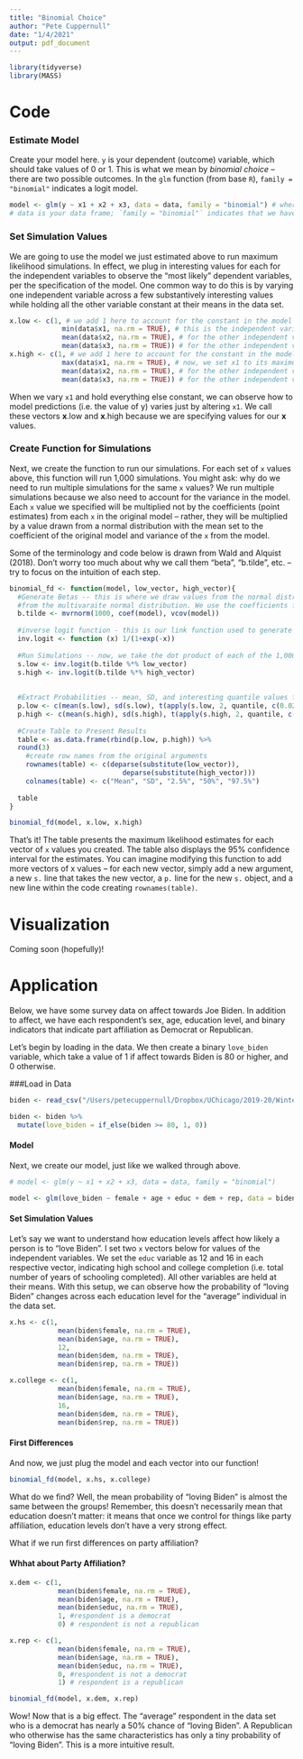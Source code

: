 ```yaml
---
title: "Binomial Choice"
author: "Pete Cuppernull"
date: "1/4/2021"
output: pdf_document
---
```


```r
library(tidyverse)
library(MASS)
```

# Code

### Estimate Model

Create your model here. `y` is your dependent (outcome) variable, which should take values of 0 or 1. This is what we mean by *binomial choice* -- there are two possible outcomes. In the `glm` function (from base `R`), `family = "binomial"` indicates a logit model.

```r
model <- glm(y ~ x1 + x2 + x3, data = data, family = "binomial") # where y is the dependent variable; x1, x2, x3 are the independent variables (add as many as you want)
# data is your data frame; `family = "binomial"` indicates that we have a binary outcome.
```

### Set Simulation Values

We are going to use the model we just estimated above to run maximum likelihood simulations. In effect, we plug in interesting values for each for the independent variables to observe the "most likely" dependent variables, per the specification of the model. One common way to do this is by varying one independent variable across a few substantively interesting values while holding all the other variable constant at their means in the data set.

```r
x.low <- c(1, # we add 1 here to account for the constant in the model
             min(data$x1, na.rm = TRUE), # this is the independent variable of interest. We start by setting this at its minimum value in the data set
             mean(data$x2, na.rm = TRUE), # for the other independent variables, we set them at their means
             mean(data$x3, na.rm = TRUE)) # for the other independent variables, we set them at their means
x.high <- c(1, # we add 1 here to account for the constant in the model
             max(data$x1, na.rm = TRUE), # now, we set x1 to its maximum value. 
             mean(data$x2, na.rm = TRUE), # for the other independent variables, we set them at their means
             mean(data$x3, na.rm = TRUE)) # for the other independent variables, we set them at their means
```

When we vary `x1` and hold everything else constant, we can observe how to model predictions (i.e. the value of y) varies just by altering `x1`. We call these vectors **x**.low and **x**.high because we are specifying values for our **x** values.

### Create Function for Simulations

Next, we create the function to run our simulations. For each set of `x` values above, this function will run 1,000 simulations. You might ask: why do we need to run multiple simulations for the same `x` values? We run multiple simulations because we also need to account for the variance in the model. Each `x` value we specified will be multiplied not by the coefficients (point estimates) from each `x` in the original model -- rather, they will be multiplied by a value drawn from a normal distribution with the mean set to the coefficient of the original model and variance of the `x` from the model.

Some of the terminology and code below is drawn from Wald and Alquist (2018). Don't worry too much about why we call them "beta", "b.tilde", etc. -- try to focus on the intuition of each step.
```r
binomial_fd <- function(model, low_vector, high_vector){
  #Generate Betas -- this is where we draw values from the normal distribution from each simulation. mvrnorm (from the MASS package) draws values
  #from the multivaraite normal distribution. We use the coefficients from the original model and the variance-covariance matrix from the original model.
  b.tilde <- mvrnorm(1000, coef(model), vcov(model))
  
  #inverse logit function - this is our link function used to generate the outcome variable.
  inv.logit <- function (x) 1/(1+exp(-x))
  
  #Run Simulations -- now, we take the dot product of each of the 1,000 draws and the vector of values we specified.
  s.low <- inv.logit(b.tilde %*% low_vector)
  s.high <- inv.logit(b.tilde %*% high_vector)
  
  
  #Extract Probabilities -- mean, SD, and interesting quantile values for the simulations for each x vector
  p.low <- c(mean(s.low), sd(s.low), t(apply(s.low, 2, quantile, c(0.025, .5, .975))))
  p.high <- c(mean(s.high), sd(s.high), t(apply(s.high, 2, quantile, c(0.025, .5, .975))))
  
  #Create Table to Present Results
  table <- as.data.frame(rbind(p.low, p.high)) %>%
  round(3)
    #create row names from the original arguments
    rownames(table) <- c(deparse(substitute(low_vector)), 
                            deparse(substitute(high_vector)))
    colnames(table) <- c("Mean", "SD", "2.5%", "50%", "97.5%")
  
  table
}

binomial_fd(model, x.low, x.high)
```

That's it! The table presents the maximum likelihood estimates for each vector of `x` values you created. The table also displays the 95% confidence interval for the estimates. You can imagine modifying this function to add more vectors of x values -- for each new vector, simply add a new argument, a new `s.` line that takes the new vector, a `p.` line for the new `s.` object, and a new line within the code creating `rownames(table)`.

# Visualization
Coming soon (hopefully)!

# Application
Below, we have some survey data on affect towards Joe Biden. In addition to affect, we have each respondent's sex, age, education level, and binary indicators that indicate part affiliation as Democrat or Republican.

Let's begin by loading in the data. We then create a binary `love_biden` variable, which take a value of 1 if affect towards Biden is 80 or higher, and 0 otherwise.

###Load in Data
```r
biden <- read_csv("/Users/petecuppernull/Dropbox/UChicago/2019-20/Winter/Computatonal Modeling/biden.csv")

biden <- biden %>%
  mutate(love_biden = if_else(biden >= 80, 1, 0))
```


#### Model
Next, we create our model, just like we walked through above.
```r
# model <- glm(y ~ x1 + x2 + x3, data = data, family = "binomial")

model <- glm(love_biden ~ female + age + educ + dem + rep, data = biden, family = "binomial")
```

#### Set Simulation Values

Let's say we want to understand how education levels affect how likely a person is to "love Biden". I set two `x` vectors below for values of the independent variables. We set the `educ` variable as 12 and 16 in each respective vector, indicating high school and college completion (i.e. total number of years of schooling completed). All other variables are held at their means. With this setup, we can observe how the probability of "loving Biden" changes across each education level for the "average" individual in the data set.   
```r
x.hs <- c(1,
            mean(biden$female, na.rm = TRUE),
            mean(biden$age, na.rm = TRUE),
            12,
            mean(biden$dem, na.rm = TRUE),
            mean(biden$rep, na.rm = TRUE))

x.college <- c(1,
            mean(biden$female, na.rm = TRUE),
            mean(biden$age, na.rm = TRUE),
            16,
            mean(biden$dem, na.rm = TRUE),
            mean(biden$rep, na.rm = TRUE))
```


#### First Differences

And now, we just plug the model and each vector into our function!

```r
binomial_fd(model, x.hs, x.college)
```

What do we find? Well, the mean probability of "loving Biden" is almost the same between the groups! Remember, this doesn't necessarily mean that education doesn't matter: it means that once we control for things like party affiliation, education levels don't have a very strong effect.

What if we run first differences on party affiliation?

#### Whhat about Party Affiliation?
```r
x.dem <- c(1,
            mean(biden$female, na.rm = TRUE),
            mean(biden$age, na.rm = TRUE),
            mean(biden$educ, na.rm = TRUE),
            1, #respondent is a democrat
            0) # respondent is not a republican

x.rep <- c(1,
            mean(biden$female, na.rm = TRUE),
            mean(biden$age, na.rm = TRUE),
            mean(biden$educ, na.rm = TRUE),
            0, #respondent is not a democrat
            1) # respondent is a republican
```

```r
binomial_fd(model, x.dem, x.rep)
```
Wow! Now that is a big effect. The "average" respondent in the data set who is a democrat has nearly a 50% chance of "loving Biden". A Republican who otherwise has the same characteristics has only a tiny probability of "loving Biden". This is a more intuitive result.

